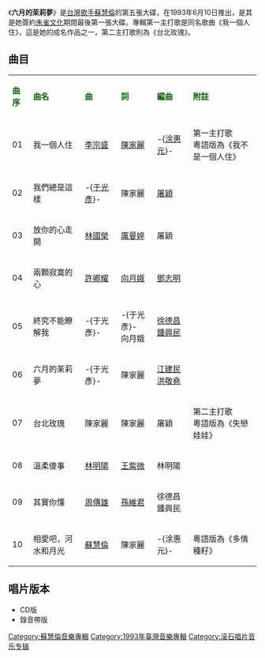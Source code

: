 {{Infobox album <!-- See Wikipedia:WikiProject_Albums -->
| name       = 六月的茉莉夢
| type       = [[專輯|專輯]]
| artist     = [[蘇慧倫|蘇慧倫]]
| cover      = 蘇慧倫 六月的茉莉夢.jpg
| released   = 1993年6月10日
| recorded   = 1993年
| genre      = [[國語流行音樂|國語流行音樂]]
| length     = 42分41秒
| label      = {{hlist|[[朱雀文化|朱雀文化]]|[[滾石唱片|滾石唱片]]}}
<!-- 未知參數 | number     = RD1206 -->
| producer   = [[林明陽|林明陽]]
| prev_title = [[寂寞喧嘩|寂寞喧嘩]]
| prev_year  = 1992
| next_title = [[愛上飛鳥的女孩|愛上飛鳥的女孩]]
| next_year  = 1994
}}
《'''六月的茉莉夢'''》是[[台灣|台灣]][[歌手|歌手]][[蘇慧倫|蘇慧倫]]的第五張大碟，在1993年6月10日推出，是其是她簽約[[朱雀文化|朱雀文化]]期間最後第一張大碟。專輯第一主打歌是同名歌曲《我一個人住》，這是她的成名作品之一，第二主打歌則為《台北玫瑰》。

== 曲目 ==
{| class="wikitable"
|-
| <font color=darkgreen>'''曲序'''</font> || <font color=darkgreen>'''曲名'''</font> || <font color=darkgreen>'''曲'''</font> || <font color=green>'''詞'''</font> || <font color=darkgreen>'''編曲'''</font> || <font color=darkgreen>'''附註'''</font>
|-
| 01 || 我一個人住 || [[李宗盛|李宗盛]] || [[陳家麗|陳家麗]] || -{[[涂惠元|涂惠元]]}- || 第一主打歌<br>粵語版為《我不是一個人住》
|-
| 02 || 我們總是這樣 || -{[[于光彥|于光彥]]}- || 陳家麗 || [[屠穎|屠穎]] || 
|-
| 03 || 放你的心走開 || [[林國榮|林國榮]] || [[厲曼婷|厲曼婷]] || 屠穎 || 
|-
| 04 || 兩顆寂寞的心 || [[許卿耀|許卿耀]] || [[向月娥|向月娥]] || [[鄧志明|鄧志明]] || 
|-
| 05 || 終究不能瞭解我 || -{于光彥}- || -{于光彥}-<br>向月娥 || [[徐德昌|徐德昌]]<br>[[鍾興民|鍾興民]] || 
|-
| 06 || 六月的茉莉夢 || -{于光彥}- || 陳家麗 || [[江建民_(音乐)|江建民]]<br>[[洪敬堯|洪敬堯]] || 
|-
| 07 || 台北玫瑰 || 陳家麗 || 陳家麗 || 屠穎 || 第二主打歌<br>粵語版為《失戀娃娃》
|-
| 08 || 溫柔傻事 || [[林明陽|林明陽]] || [[王紫微|王紫微]] || 林明陽 || 
|-
| 09 || 其實你懂 || [[周傳雄|周傳雄]] || [[孫維君|孫維君]] || 徐德昌<br>鍾興民 || 
|-
| 10 || 相愛吧，河水和月光 || [[蘇慧倫|蘇慧倫]] || 陳家麗 || -{涂惠元}- || 粵語版為《多情種籽》
|}

== 唱片版本 ==
*CD版
*錄音帶版

{{蘇慧倫}}

[[Category:蘇慧倫音樂專輯|Category:蘇慧倫音樂專輯]]
[[Category:1993年臺灣音樂專輯|Category:1993年臺灣音樂專輯]]
[[Category:滚石唱片音乐专辑|Category:滚石唱片音乐专辑]]